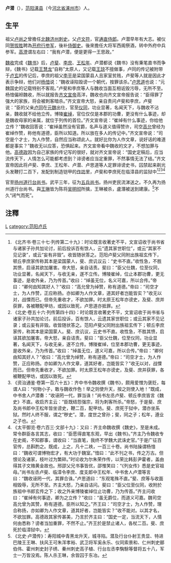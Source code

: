 '''卢潜'''（{{bd|?||?|}}），[[范阳郡|范阳]][[涿县|涿县]]（今[[河北省|河北省]][[涿州市|涿州市]]）人。

==生平==
祖父[[卢尚之|卢尚之]]曾擔任[[北魏|北魏]][[济州|济州]][[刺史|刺史]]。父[[卢文符|卢文符]]，官[[通直侍郎|通直侍郎]]。卢潜早年有大志。被仪同[[贺拔胜|贺拔胜]]聘為[[开府行参军|开府行参军]]，後补[[侍御史|侍御史]]。後來擔任大将军西阁祭酒，转中外府中兵参军。[[高澄|高澄]]谓左右曰：“我有卢潜，便是更得一王思政。”

[[魏收|魏收]]完成《[[魏书|魏书]]》后，[[卢斐|卢斐]]、[[李庶_(北朝)|李庶]]、[[王松年_(北朝)|王松年]]、卢潜都说《魏书》没有秉笔直书而争辩，《魏书》记载[[王慧龙|王慧龙]]“自称”太原人，又记载[[王琼_(北魏)|王琼]]不擅做事，卢同的传记被附带于[[卢玄|卢玄]]的传记后，李庶的祖父[[李平_(北魏)|李平]]是梁国蒙县人且家室贫贱，卢斐等人就是因此才表示争辩，他们对[[杨愔|杨愔]]说：“魏收诬陷毁谤一个朝代，按罪该杀。”[[卢思道|卢思道]]也说：“元魏国史的记载特别不客观。”卢斐和李庶等人与魏收当面互相诋毁污辱，无所不至。杨愔偏袒魏收，所以就报告[[齐文宣帝|齐文宣帝]]高洋，魏收也向齐文宣帝报告说：“臣得罪了强大的家族，将会被刺客暗杀。”齐文宣帝大怒，亲自责问卢斐和李庶，卢斐说：“臣的父亲[[卢同_(北魏)|卢同]]在[[元魏|元魏]]出仕，官至[[仪同|仪同]]，功业显著，名闻天下，与魏收不沾亲，魏收就不给他立传。博陵[[崔绰|崔绰]]，官位仅仅是本郡的功曹，更没有什么事迹，却是魏收母家的亲属，就位于列传的首位。”齐文宣帝说：“崔绰有什么事迹，你给他立传？”魏收回答说：“崔绰虽然没有官爵，名声与道义值得赞许，司空[[高允|高允]]曾经为崔绰作赞，称他有道德，臣所以知道。所以放在多人的传记中。”齐文宣帝说：“司空是个才士，为人作赞，自然应当称颂此人。就好比你为人作文章，说好话的难道都是事实？”魏收无以应答，恐惧起来。齐文宣帝看中魏收的文才，不想加罪与他。[[高德政|高德政]]因为自己家族的传记写的很好，就对齐文宣帝说：“国史定稿后，应当流传天下，人情怎么可能都考虑到？诽谤者应当定重罪，不然事情无法了结。”齐文宣帝因此将卢斐、李庶、王松年、卢潜、卢思道等人定罪诽谤史书，囚禁起来剃光头发鞭打二百下，发配到制造铠甲的[[作坊|作坊]]里，卢斐和李庶死在临漳县的监狱中<ref>《北齐书·卷三十七·列传第二十九》：时论既言收著史不平，文宣诏收于尚书省与诸家子孙共加论讨，前后投诉百有馀人，云“遗其家世职位”，或云“其家不见记录”，或云“妄有非毁”。收皆随状答之。范阳卢斐父同附出族祖玄传下，顿丘李庶家传称其本是梁国蒙人，斐、庶讥议云：“史书不直。”收性急，不胜其愤，启诬其欲加屠害。帝大怒，亲自诘责。斐曰：“臣父仕魏，位至仪同，功业显著，名闻天下，与收无亲，遂不立传。博陵崔绰，位止本郡功曹，更无事迹，是收外亲，乃为传首。”收曰：“绰虽无位，名义可嘉，所以合传。”帝曰：“卿何由知其好人？”收曰：“高允曾为绰赞，称有道德。”帝曰：“司空才士，为人作赞，正应称扬。亦如卿为人作文章，道其好者岂能皆实？”收无以对，战慄而已。但帝先重收才，不欲加罪。时太原王松年亦谤史，及斐、庶并获罪，各被鞭配甲坊，或因以致死，卢思道亦抵罪。</ref><ref>《北史·卷五十六·列传第四十四》：时论既言收著史不平，文宣诏收于尚书省与诸家子孙共加论讨。前后投诉，百有馀人，云遗其家世职位；或云其家不见记录；或云妄有非毁。收皆随状答之。范阳卢斐父同附出族祖玄传下；顿丘李庶家传，称其本是梁国蒙人。斐、庶讥议，云史书不直。收性急，不胜其愤，启诬其欲加屠害。帝大怒，亲自诘责。斐曰：“臣父仕魏，位至仪同，功业显著，名闻天下，与收无亲，遂不立传。博陵崔绰，位至本郡功曹，更无事迹，是收外亲，乃为传首。”收曰：“绰虽无位，道义可嘉，所以合传。”帝曰：“卿何由知其好人？”收曰：“高允曾为绰赞，称有道德。”帝曰：“司空才士，为人作赞，正应称扬。亦如卿为人作文章，道其好者，岂能皆实？”收无以对，战慄而已。但帝先重收才，不欲加罪。时太原王松年亦谤史，及斐、庶并获罪，各被鞭配甲坊，或因以致死。</ref><ref>《资治通鉴·卷第一百六十五》：齐中书令魏收撰《魏书》，颇用爱憎为褒贬，每谓人曰：“何物小子，敢与魏收作色！举之则使升天，按之则使入地！”既成，中书舍人卢潜奏：“收诬罔一代，罪当诛！”尚书左丞卢斐、顿丘李庶皆言《魏史》不直。收启齐主云：“臣既结怨强宗，将为刺客所杀。”帝怒，于是斐、庶及尚书郎中王松年皆坐谤史，鞭二百，配甲坊。斐、庶死于狱中，潜亦坐系狱。然时人终不服，谓之“秽史”。潜，度世之曾孙；斐，同之子；松年，遵业之子也。</ref><ref>《太平御览·卷六百三·文部十九》：又曰：齐主命魏收撰《魏史》，至是未成。常令群臣各言其志，收曰：“臣愿得直笔东观，早出《魏书》。”齐主乃令魏收专在史阁，不知郡事，谓收曰：“当直笔，我终不学魏大武诛史官。”于是广征百官传，总斟酌之。既成，上之，凡十二袟，一百三十卷。尚书陆操谓杨愔曰：“魏收可谓博物宏才，有大功于魏室。”愔曰：“此不刊之书，传之万古。但恨论及诸家，枝叶过为繁碎。”时论收为尔朱荣作传，以荣比韩彭尹霍者，盖由得其子文赂黄金故也。邢邵父兄书事皆优，邵惟笑曰：“《列女传》悉是史官祖母。”尚书左丞卢斐、临漳令李庶、度支郎中王松年、中书舍人卢潜等言曰：“魏收诬罔一代，其罪合诛。”卢思道曰：“东观笔殊不直。”斐、庶等与收面相毁辱，无所不至。齐主大怒，乃亲自诘问。斐曰：“臣父位至仪同，收附於族祖中书郎玄传之下；收之外亲博陵崔绰位止功曹，乃为传首。”齐主问收曰：“崔绰有何事迹，卿为之立传？”收曰：“虽无爵位，而道义可嘉。魏司空高允曾为其赞，称有道德。臣所以知之。”齐王曰：“司空才士，为人作赞，理合称扬，亦如卿为人作文章，道其好者，岂能皆实？”收不能对。以其才名，不欲加罪。高德政其家传甚美，乃言於齐主曰：“国史一定，当流天下，人情何由悉称？谤者当加重罪，不然不止。”齐王於是禁止诸人，各杖二百。斐、庶死於临漳狱中。</ref>


官至[[扬州道|扬州道]][[行台尚书|行台尚书]]。武平三年，征为[[五兵尚书|五兵尚书]]。扬州吏民流涕送之。不久再为扬州道行台尚书。與[[王琳|王琳]]皆为陈将[[吴明彻|吴明彻]]所擒，王琳被杀，盧潛被送到建康。<ref>《北史·卢潜传》：寿阳城中青黑龙升天，城寻陷。潜及行台仆射王贵显、特进巴陵王王琳、扶风王可朱浑孝裕、武卫将军奚永乐、仪同索景和、仁州刺史郦伯伟、霍州刺史封子绣、秦州刺史高子植、行台左丞李騊駼等督将五十八，军士一万皆没焉。陈人杀王琳，余皆囚于东冶。</ref>不久“闭气而死”。

==注釋==
{{reflist}}

[[category:南北朝政治人物|L]]
[[category:范阳卢氏|category:范阳卢氏]]